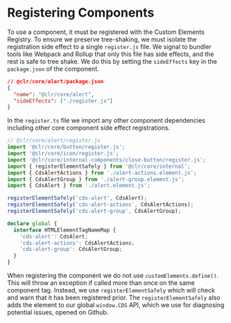 
<Meta title="Internal/Documentation/Registering Components" />

# Registering Components

To use a component, it must be registered with the Custom Elements Registry.
To ensure we preserve tree-shaking, we must isolate the registration side effect
to a single `register.js` file. We signal to bundler tools like Webpack and Rollup
that only this file has side effects, and the rest is safe to tree shake. We do
this by setting the `sideEffects` key in the `package.json` of the component.

```json
// @clr/core/alert/package.json
{
  "name": "@clr/core/alert",
  "sideEffects": ["./register.js"]
}
```

In the `register.ts` file we import any other component dependencies including
other core component side effect registrations.

```typescript
// @clr/core/alert/register.js
import '@clr/core/button/register.js';
import '@clr/core/icon/register.js';
import '@clr/core/internal-components/close-button/register.js';
import { registerElementSafely } from '@clr/core/internal';
import { CdsAlertActions } from './alert-actions.element.js';
import { CdsAlertGroup } from './alert-group.element.js';
import { CdsAlert } from './alert.element.js';

registerElementSafely('cds-alert', CdsAlert);
registerElementSafely('cds-alert-actions', CdsAlertActions);
registerElementSafely('cds-alert-group', CdsAlertGroup);

declare global {
  interface HTMLElementTagNameMap {
    'cds-alert': CdsAlert;
    'cds-alert-actions': CdsAlertActions;
    'cds-alert-group': CdsAlertGroup;
  }
}
```

When registering the component we do not use `customElements.define()`. This
will throw an exception if called more than once on the same component tag.
Instead, we use `registerElementSafely` which will check and warn that it has
been registered prior. The `registerElementSafely` also adds the element to
our global `window.CDS` API, which we use for diagnosing potential issues,
opened on Github.
